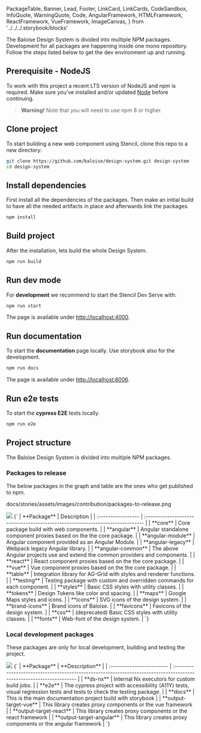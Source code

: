   PackageTable,
  Banner,
  Lead,
  Footer,
  LinkCard,
  LinkCards,
  CodeSandbox,
  InfoQuote,
  WarningQuote,
  Code,
  AngularFramework,
  HTMLFramework,
  ReactFramework,
  VueFramework,
  ImageCanvas,
} from '../../../.storybook/blocks'

<Meta title="Development/Contributing/Setup" />

<Banner label="Setup" section="Contributing" />

<Lead>
  The Baloise Design System is divided into multiple NPM packages. Development for all packages are happening inside one
  mono repository. Follow the steps listed below to get the dev environment up and running.
</Lead>

## Prerequisite - NodeJS

To work with this project a recent LTS version of NodeJS and npm is required. Make sure you've installed and/or updated [Node](https://nodejs.org/en/) before continuing.

> **Warning!**
> Note that you will need to use npm 8 or higher.

## Clone project

To start building a new web component using Stencil, clone this repo to a new directory:

```bash
git clone https://github.com/baloise/design-system.git design-system
cd design-system
```

## Install dependencies

First install all the dependencies of the packages. Then make an initial build to have all the needed artifacts in place and afterwards link the packages.

```bash
npm install
```

## Build project

After the installation, lets build the whole Design System.

```bash
npm run build
```

## Run dev mode

For **development** we recommend to start the Stencil Dev Serve with:

```bash
npm run start
```

The page is available under [http://localhost:4000](http://localhost:4000).

## Run documentation

To start the **documentation** page locally. Use storybook also for the development.

```bash
npm run docs
```

The page is available under [http://localhost:6006](http://localhost:6006).

## Run e2e tests

To start the **cypress E2E** tests locally.

```bash
npm run e2e
```

## Project structure

The Baloise Design System is divided into multiple NPM packages.

### Packages to release

The below packages in the graph and table are the ones who get published to npm.

docs/stories/assets/images/contribution/packages-to-release.png


<img src={PackagesToRelease} />

<Markdown>
  {`
| **Package**        | Description                                                                    |
| :----------------- | :----------------------------------------------------------------------------- |
| **core**           | Core package build with web components.                                        |
| **angular**        | Angular standalone component proxies based on the the core package.            |
| **angular-module** | Angular component provided as an Angular Module.                               |
| **angular-legacy** | Webpack legacy Angular library.                                                |
| **angular-common** | The above Angular projects use and extend the common providers and components. |
| **react**          | React component proxies based on the the core package.                         |
| **vue**            | Vue component proxies based on the the core package.                           |
| **table**          | Integration library for AG-Grid with styles and renderer functions.            |
| **testing**        | Testing package with custom and overridden commands for each component.        |
| **styles**         | Basic CSS styles with utility classes.                                         |
| **tokens**         | Design Tokens like color and spacing.                                          |
| **maps**           | Google Maps styles and icons.                                                  |
| **icons**          | SVG icons of the design system.                                                |
| **brand-icons**    | Brand icons of Baloise.                                                        |
| **favicons**       | Favicons of the design system.                                                 |
| **css**            | (deprecated) Basic CSS styles with utility classes.                            |
| **fonts**          | Web-font of the design system.                                                 |
  `}
</Markdown>

### Local development packages

These packages are only for local development, building and testing the project.


<img src={LocalDevelopmentPackages} />

<Markdown>
  {`
| **Package**               | **Description**                                                                                                      |
| :------------------------ | :------------------------------------------------------------------------------------------------------------------- |
| **ds-nx**                 | Internal Nx executors for custom build jobs.                                                                         |
| **e2e**                   | The cypress project with accessibility (A11Y) tests, visual regression tests and tests to check the testing package. |
| **docs**                  | This is the main documentation project build with storybook                                                          |
| **output-target-vue**     | This library creates proxy components or the vue framework                                                           |
| **output-target-react**   | This library creates proxy components or the react framework                                                         |
| **output-target-angular** | This library creates proxy components or the angular framework                                                       |
  `}
</Markdown>
